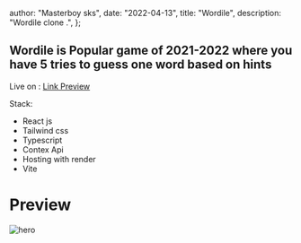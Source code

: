 
  author: "Masterboy sks",
  date: "2022-04-13",
  title: "Wordile",
  description: "Wordile clone .",
};


## Wordile is Popular game of 2021-2022 where you have 5 tries to guess one word based on hints

Live on :<LinkPreview url="https://wordile-clone.onrender.com/"> <a href=" https://wordile-clone.onrender.com/">Link Preview</a> </LinkPreview>

Stack:

- React js
- Tailwind css
- Typescript
- Contex Api
- Hosting with render
- Vite

# Preview

<Image src={one} alt="hero" />
